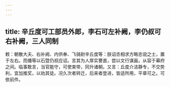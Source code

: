 ```yaml
---
---
---
```

title: 辛丘度可工部员外郎，李石可左补阙，李仍叔可右补阙，三人同制
---



敕：朝散大夫、右补阙、内供奉、飞骑尉辛丘度等：朕诏丞相求方略忠谠之士，置于左右。而播等以石暨仍叔应诏。言其为人厚实謇直，尝以文行谋画，从容于幕府之间。临事敢言，当官能守，可使束带，同升诸朝。又言：丘度介洁静专，不交势利，宜加推奖，以劝其徒。况久次者转迁，后来者登进，皆适所用，平章可之。可依前件。
